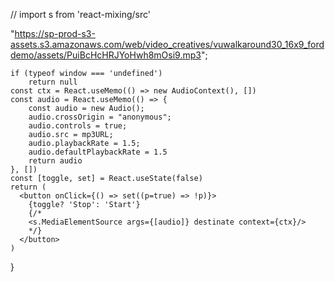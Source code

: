 // import s from 'react-mixing/src'

  "https://sp-prod-s3-assets.s3.amazonaws.com/web/video_creatives/vuwalkaround30_16x9_forddemo/assets/PuiBcHcHRJYoHwh8mOsi9.mp3";

    if (typeof window === 'undefined')
        return null
    const ctx = React.useMemo(() => new AudioContext(), [])
    const audio = React.useMemo(() => {
        const audio = new Audio();
        audio.crossOrigin = "anonymous";
        audio.controls = true;
        audio.src = mp3URL;
        audio.playbackRate = 1.5;
        audio.defaultPlaybackRate = 1.5
        return audio
    }, [])
    const [toggle, set] = React.useState(false)
    return (
      <button onClick={() => set((p=true) => !p)}>
        {toggle? 'Stop': 'Start'}
        {/*
        <s.MediaElementSource args={[audio]} destinate context={ctx}/>
        */}
      </button>
    )
}

